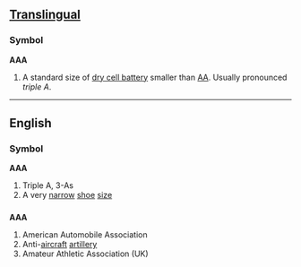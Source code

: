 ==[[Translingual]]==
===Symbol===
'''AAA'''

#A standard size of [[dry cell battery]] smaller than [[AA]].  Usually pronounced ''triple A''.

----

==English==
===Symbol===
'''AAA'''

# Triple A, 3-As
# A very [[narrow]] [[shoe]] [[size]]

==={{initialism}}===
'''AAA'''
# American Automobile Association
# Anti-[[aircraft]] [[artillery]]
# Amateur Athletic Association (UK)